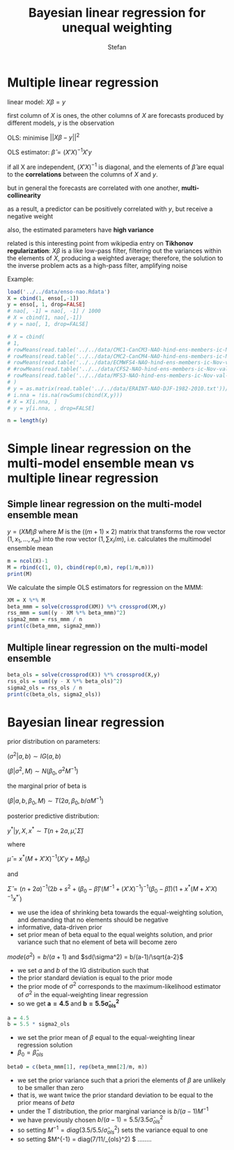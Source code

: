 % Bayesian linear regression for unequal weighting
% Stefan
% \today



# Multiple linear regression

linear model: $X\beta = y$

first column of $X$ is ones, the other columns of $X$ are forecasts produced by different models, $y$ is the observation

OLS: minimise $||X\beta - y||^2$

OLS estimator: $\hat\beta = (X'X)^{-1}X'y$

if all X are independent, $(X'X)^{-1}$ is diagonal, and the elements of $\hat\beta$ are equal to the **correlations** between the columns of $X$ and $y$. 

but in general the forecasts are correlated with one another, **multi-collinearity**

as a result, a predictor can be positively correlated with $y$, but receive a negative weight

also, the estimated parameters have **high variance**

related is this interesting point from wikipedia entry on **Tikhonov regularization**: $X\beta$ is a like low-pass filter, filtering out the variances within the elements of $X$, producing a weighted average; therefore, the solution to the inverse problem acts as a high-pass filter, amplifying noise


Example:

```r
load('../../data/enso-nao.Rdata')
X = cbind(1, enso[,-1])
y = enso[, 1, drop=FALSE]
# nao[, -1] = nao[, -1] / 1000
# X = cbind(1, nao[,-1])
# y = nao[, 1, drop=FALSE]
```

```r
# X = cbind(
# 1,
# rowMeans(read.table('../../data/CMC1-CanCM3-NAO-hind-ens-members-ic-Nov-val-DJF-1982-2010.txt'))/1000,
# rowMeans(read.table('../../data/CMC2-CanCM4-NAO-hind-ens-members-ic-Nov-val-DJF-1982-2010.txt'))/1000,
# rowMeans(read.table('../../data/ECMWFS4-NAO-hind-ens-members-ic-Nov-val-DJF-1982-2010.txt'))/1000,
# #rowMeans(read.table('../../data/CFS2-NAO-hind-ens-members-ic-Nov-val-DJF-1982-2010.txt'))/1000,
# rowMeans(read.table('../../data/MFS3-NAO-hind-ens-members-ic-Nov-val-DJF-1982-2010.txt'))/1000
# )
# y = as.matrix(read.table('../../data/ERAINT-NAO-DJF-1982-2010.txt'))/1000
# i.nna = !is.na(rowSums(cbind(X,y)))
# X = X[i.nna, ]
# y = y[i.nna, , drop=FALSE]
```


```r
n = length(y)
```


# Simple linear regression on the multi-model ensemble mean vs multiple linear regression



## Simple linear regression on the multi-model ensemble mean

$y = (XM) \beta$ where $M$ is the ($(m+1)\times 2$) matrix that transforms the row vector $(1, x_1, ..., x_m)$ into the row vector $(1, \sum x_i / m)$, i.e. calculates the multimodel ensemble mean


```r
m = ncol(X)-1
M = rbind(c(1, 0), cbind(rep(0,m), rep(1/m,m)))
print(M)
```

We calculate the simple OLS estimators for regression on the MMM:

```r
XM = X %*% M
beta_mmm = solve(crossprod(XM)) %*% crossprod(XM,y)
rss_mmm = sum((y - XM %*% beta_mmm)^2) 
sigma2_mmm = rss_mmm / n
print(c(beta_mmm, sigma2_mmm))
```

## Multiple linear regression on the multi-model ensemble

```r
beta_ols = solve(crossprod(X)) %*% crossprod(X,y)
rss_ols = sum((y - X %*% beta_ols)^2) 
sigma2_ols = rss_ols / n
print(c(beta_ols, sigma2_ols))
```


# Bayesian linear regression

prior distribution on parameters:

$(\sigma^2 | a,b) \sim IG(a,b)$

$(\beta | \sigma^2, M) \sim N(\beta_0, \sigma^2 M^{-1} )$

the marginal prior of beta is

$(\beta | a,b,\beta_0,M) \sim T(2a, \beta_0, b/a M^{-1})$

posterior predictive distribution:

$y^* | y,X,x^* \sim T(n+2a, \hat\mu, \hat\Sigma)$

where

$\hat\mu = x^*(M+X'X)^{-1}(X'y + M\beta_0)$

and

$\hat\Sigma = (n+2a)^{-1} (2b+s^2+(\beta_0 - \hat\beta)'(M^{-1}+(X'X)^{-1})^{-1}(\beta_0-\hat\beta)) (1 + x^*(M+X'X)^{-1}x^{*'})$


- we use the idea of shrinking beta towards the equal-weighting solution, and demanding that no elements should be negative
- informative, data-driven prior 
- set prior mean of beta equal to the equal weights solution, and prior variance such that no element of beta will become zero

$mode(\sigma^2) = b/(a+1)$ and $sd(\sigma^2) = b/(a-1)/\sqrt{a-2}$

- we set $a$ and $b$ of the IG distribution such that 
- the prior standard deviation is equal to the prior mode
- the prior mode of $\sigma^2$ corresponds to the maximum-likelihood estimator of $\sigma^2$ in the equal-weighting linear regression
- so we get $\mathbf{a = 4.5}$ and $\mathbf{b = 5.5 \hat\sigma_{ols}^2}$


```r
a = 4.5
b = 5.5 * sigma2_ols 
```

- we set the prior mean of $\beta$ equal to the equal-weighting linear regression solution
- $\beta_0 = \hat\beta_{ols}$

```r
beta0 = c(beta_mmm[1], rep(beta_mmm[2]/m, m))
```

- we set the prior variance such that a priori the elements of $\beta$ are unlikely to be smaller than zero
- that is, we want twice the prior standard deviation to be equal to the prior means of $beta$
- under the T distribution, the prior marginal variance is $b/(a-1) M^{-1}$
- we have previously chosen $b/(a-1) = 5.5/3.5 \hat\sigma_{ols}^2$ 
- so setting $M^{-1} = diag(3.5/5.5/\hat\sigma_{ols}^2)$ sets the variance equal to one
- so setting $M^{-1} = diag(7/11/\hat\sigma_{ols}^2) $ ........




